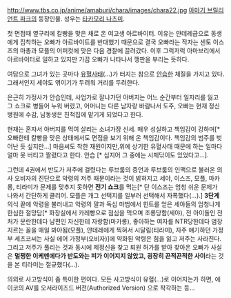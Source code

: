 http://www.tbs.co.jp/anime/amaburi/chara/images/chara22.jpg
[[아마기 브릴리언트 파크]]의 등장인물. 성우는 [[타카모리 나츠미]].

첫 면접때 옆구리에 칼빵을 맞은 채로 온 여고생 아르바이터. 이유는 얀데레급으로 동생에게 집착하는 오빠가 아르바이트를 반대했기 때문으로 결국 오빠라는 작자는 센토 이스즈의 마총과 모플의 어퍼컷에 맞은 다음 경찰에 끌려갔다. 이후 그럭저럭 아마브리에서 아르바이터로 일하고 있지만 가끔 오빠가 나타나서 깽판을 부리는 듯하다.

여담으로 그녀가 있는 곳마다 [[유혈사태]](...)가 터지는 참으로 [[안습]]한 체질을 가지고 있다. 그래서인지 세야도 엮이기가 두려워 거리를 두려한다. 
 
은근히 가정사가 안습인데, 사업가로 잘나가던 아버지는 어느 순간부터 일자리를 잃고 그 쇼크로 병들어 누워 버렸고, 어머니는 다른 남자랑 바람나서 도주, 오빠는 현재 정신병원에 수감, 남동생은 친척집에 맡기게 되었다고 한다. 

현재는 혼자서 아버지를 먹여 살리는 소녀가장 신세. 매우 성실하고 책임감이 강하며[* 오빠한테 칼빵을 맞은 상태에서도 면접을 보기 위해 온 책임감이다. 책임감의 범주를 벗어난 듯 싶지만...] 마음씨도 착한 재원이지만,위에 상기한 유혈사태 때문에 하는 일마다 얼마 못 버티고 짤렸다고 한다. 안습 [* 심지어 그 중에는 시체닦이도 있었다고...].
 
그런데 4권에서 반도가 저주에 걸렸다는 루브룸의 증언과 루브룸의 인맥으로 불러온 의사 오비자의 진단으로 악령의 저주 때문이라는 것이 밝혀지고 세야, 이스즈, 모플, 마카롱, 티라미가 문제를 맞추지 못하면 '''전기 쇼크'''를 먹는[* 단 이스즈는 엄청 쉬운 문제가 나와서 간단하게 클리어. 모플은 개그 선택지를 일부러 선택해서 자폭했다(...).] '''3단계''' 의식 끝에 악령을 불러내고 악령의 말과 독심 마법에서 힌트를 얻은 세야들의 엄청나게 한심한 절망담[* 화장실에서 카레빵으로 점심을 먹으며 조롱당함(세야), 전 아이돌인 전처가 문란한데다 남편인 자신한테 자랑함(마카롱), 좋아하는 여자를 NTR당한데다 염장 지르는 꼴을 매일 봐야됨(모플), 얀데레에게 찍혀서 시달림(티라미), 자주 얘기하던 가정부 세츠코씨는 사실 에어 가정부(오비자)]에 약화된 악령은 힘을 잃고 저주는 사라진다. 그리고 저주가 풀리는 것과 동시에 제정신을 찾고 퇴원 허가를 받아 찾아온 오빠가 사실은 '''멀쩡한 이케멘에다가 반도와는 피가 이어지지 않았고, 굉장히 끈적끈적한 사이'''라는 것을 본 티라미는 절규했다(...).
 
의외로 사고방식이 좀 특이한 편이다. 모든 사고방식이 유혈(...)로 이어지는가 하면, 에이코의 AV를 오서라이즈드 버전(Authorized Version) 으로 착각하는 등...  

